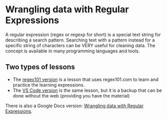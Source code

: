 # Wrangling data with Regular Expressions

A regular expression (regex or regexp for short) is a special text string for describing a search pattern. Searching text with a pattern instead for a specific string of characters can be VERY useful for cleaning data. The concept is available in many programming languages and tools.

## Two types of lessons

- The [regex101 version](regex101.qmd) is a lesson that uses regex101.com to learn and practice the learning expressions.
- The [VS Code version](vscode.qmd) is the same lesson, but it is a backup that can be done without the web (providing you have the material)

There is also a Google Docs version: [Wrangling data with Regular Expressions](https://docs.google.com/document/d/1DvAM4lnGJLefo9skD8GgM-_9S1BEhpjJfV86yhJavI0/edit).
